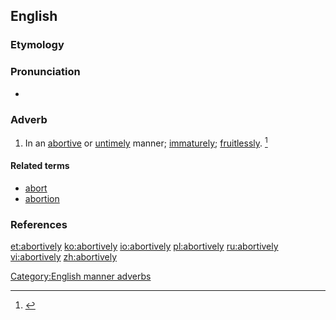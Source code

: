 ==English==

===Etymology===
{{suffix|abortive|ly}}

===Pronunciation===
* {{a|US}} {{IPA|/əˈbɔɹ.tɪv.li/}}

===Adverb===
{{en-adv}}

# In an [[abortive]] or [[untimely]] manner; [[immaturely]]; [[fruitlessly]]. {{defdate|First attested in the mid 16<sup>th</sup> century.}}<ref name=SOED>{{R:SOED5|page=7}}</ref>

====Related terms====
* [[abort]]
* [[abortion]]

===References===
<references/>

[[Category:English manner adverbs]]

[[et:abortively]]
[[ko:abortively]]
[[io:abortively]]
[[pl:abortively]]
[[ru:abortively]]
[[vi:abortively]]
[[zh:abortively]]